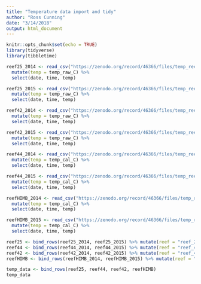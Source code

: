 ```yaml
---
title: "Temperature data import and tidy"
author: "Ross Cunning"
date: "3/14/2018"
output: html_document
---
```


```r
knitr::opts_chunk$set(echo = TRUE)
library(tidyverse)
library(tibbletime)
```

```r
reef25_2014 <- read_csv("https://zenodo.org/record/46366/files/temp_reef25_2014.csv") %>%
  mutate(temp = temp_raw_C) %>% 
  select(date, time, temp)

reef25_2015 <- read_csv("https://zenodo.org/record/46366/files/temp_reef25_2015.csv") %>%
  mutate(temp = temp_raw_C) %>% 
  select(date, time, temp)

reef42_2014 <- read_csv("https://zenodo.org/record/46366/files/temp_reef42_2014.csv") %>%
  mutate(temp = temp_raw_C) %>% 
  select(date, time, temp)

reef42_2015 <- read_csv("https://zenodo.org/record/46366/files/temp_reef42_2015.csv") %>%
  mutate(temp = temp_raw_C) %>% 
  select(date, time, temp)

reef44_2014 <- read_csv("https://zenodo.org/record/46366/files/temp_reef44_2014.csv") %>%
  mutate(temp = temp_cal_C) %>% 
  select(date, time, temp)

reef44_2015 <- read_csv("https://zenodo.org/record/46366/files/temp_reef44_2015.csv") %>%
  mutate(temp = temp_cal_C) %>% 
  select(date, time, temp)

reefHIMB_2014 <- read_csv("https://zenodo.org/record/46366/files/temp_reefHIMB_2014.csv") %>%
  mutate(temp = temp_cal_C) %>% 
  select(date, time, temp)

reefHIMB_2015 <- read_csv("https://zenodo.org/record/46366/files/temp_reefHIMB_2015.csv") %>%
  mutate(temp = temp_cal_C) %>% 
  select(date, time, temp)
```

```r
reef25 <- bind_rows(reef25_2014, reef25_2015) %>% mutate(reef = "reef_25")
reef44 <- bind_rows(reef44_2014, reef44_2015) %>% mutate(reef = "reef_44")
reef42 <- bind_rows(reef42_2014, reef42_2015) %>% mutate(reef = "reef_42")
reefHIMB <- bind_rows(reefHIMB_2014, reefHIMB_2015) %>% mutate(reef = "reef_himb")

temp_data <- bind_rows(reef25, reef44, reef42, reefHIMB)
temp_data
```

